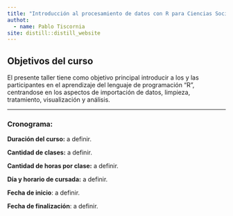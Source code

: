 ```yaml
---
title: "Introducción al procesamiento de datos con R para Ciencias Sociales"
authot: 
  - name: Pablo Tiscornia
site: distill::distill_website
---
```


## Objetivos del curso
  
El presente taller tiene como objetivo principal introducir a los y las participantes en el aprendizaje del lenguaje de programación “R”, centrandose en los aspectos de importación de datos, limpieza, tratamiento, visualización y análisis.

---

### Cronograma: 

__Duración del curso:__ a definir.

__Cantidad de clases:__ a definir.

__Cantidad de horas por clase:__ a definir.

__Día y horario de cursada:__ a definir.
  
__Fecha de inicio__: a definir.

__Fecha de finalización__: a definir.
